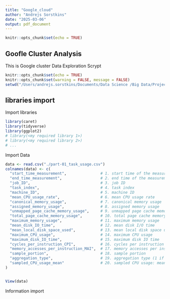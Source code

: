 ```yaml
---
title: "Google_cloud"
author: "Andrejs Sorstkins"
date: "2025-03-06"
output: pdf_document
---
```


```r
knitr::opts_chunk$set(echo = TRUE)
```

## Goofle Cluster Analysis

This is Google cluster Data Exploration Scrypt

```r
knitr::opts_chunk$set(echo = TRUE)
knitr::opts_chunk$set(warning = FALSE, message = FALSE)
setwd("/Users/andrejs.sorstkins/Documents/Data Science /Big Data/Project")
```

## Iibraries import

Import libraries

```r
library(caret)
library(tidyverse)
library(ggplot2)
# library(<my required library 1>)
# library(<my required library 2>)
# ...
```

Import Data
```r

data <- read.csv("./part-01_task_usage.csv")
colnames(data) <- c(
  "start_time_measurement",               # 1. start time of the measurement period
  "end_time_measurement",                 # 2. end time of the measurement period
  "job_ID",                               # 3. job ID
  "task_index",                           # 4. task index
  "machine_ID",                           # 5. machine ID
  "mean_CPU_usage_rate",                  # 6. mean CPU usage rate
  "canonical_memory_usage",               # 7. canonical memory usage
  "assigned_memory_usage",                # 8. assigned memory usage
  "unmapped_page_cache_memory_usage",     # 9. unmapped page cache memory usage
  "total_page_cache_memory_usage",        # 10. total page cache memory usage
  "maximum_memory_usage",                 # 11. maximum memory usage
  "mean_disk_IO_time",                    # 12. mean disk I/O time
  "mean_local_disk_space_used",           # 13. mean local disk space used
  "maximum_CPU_usage",                    # 14. maximum CPU usage
  "maximum_disk_IO_time",                 # 15. maximum disk IO time
  "cycles_per_instruction_CPI",           # 16. cycles per instruction (CPI)
  "memory_accesses_per_instruction_MAI",  # 17. memory accesses per instruction (MAI)
  "sample_portion",                       # 18. sample portion
  "aggregation_type",                     # 19. aggregation type (1 if maximums from subcontainers were summed)
  "sampled_CPU_usage_mean"                # 20. sampled CPU usage: mean CPU usage during a sample period
)


View(data)
```
Information import





